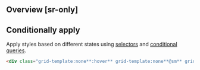 ## Overview [sr-only]
<Overview/>

## Conditionally apply
Apply styles based on different states using [selectors](/guide/state-selectors) and [conditional queries](/guide/conditional-queries).
```html
<div class="grid-template:none**:hover** grid-template:none**@sm** grid-template:none**@dark** grid-template:none**@print**">…</div>
```

